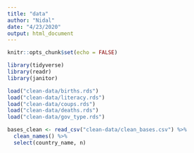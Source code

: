 ```yaml
---
title: "data"
author: "Nidal"
date: "4/23/2020"
output: html_document
---
```


```r
knitr::opts_chunk$set(echo = FALSE)

library(tidyverse)
library(readr)
library(janitor)

load("clean-data/births.rds")
load("clean-data/literacy.rds")
load("clean-data/coups.rds")
load("clean-data/deaths.rds")
load("clean-data/gov_type.rds")

bases_clean <- read_csv("clean-data/clean_bases.csv") %>% 
  clean_names() %>% 
  select(country_name, n)


```

